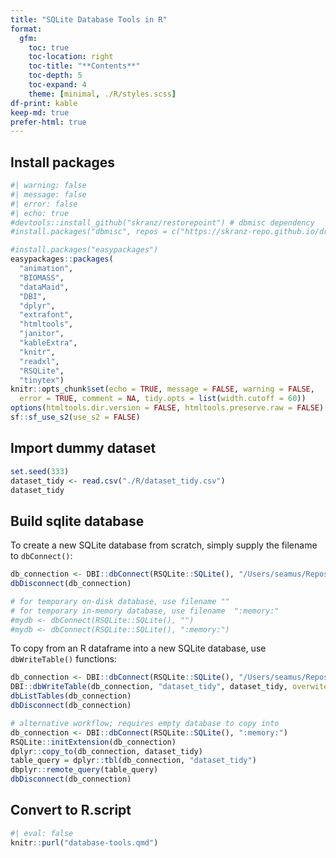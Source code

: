 ```yaml
---
title: "SQLite Database Tools in R"
format: 
  gfm:
    toc: true
    toc-location: right
    toc-title: "**Contents**"
    toc-depth: 5
    toc-expand: 4
    theme: [minimal, ./R/styles.scss]
df-print: kable
keep-md: true
prefer-html: true
---
```


## Install packages

```r
#| warning: false
#| message: false
#| error: false
#| echo: true
#devtools::install_github("skranz/restorepoint") # dbmisc dependency
#install.packages("dbmisc", repos = c("https://skranz-repo.github.io/drat/")) # dbmisc package

#install.packages("easypackages")
easypackages::packages(
  "animation",
  "BIOMASS",
  "dataMaid",
  "DBI",
  "dplyr",
  "extrafont",
  "htmltools",
  "janitor",
  "kableExtra",
  "knitr",
  "readxl",
  "RSQLite",
  "tinytex")
knitr::opts_chunk$set(echo = TRUE, message = FALSE, warning = FALSE,
  error = TRUE, comment = NA, tidy.opts = list(width.cutoff = 60)) 
options(htmltools.dir.version = FALSE, htmltools.preserve.raw = FALSE)
sf::sf_use_s2(use_s2 = FALSE)
```

## Import dummy dataset

```r
set.seed(333)
dataset_tidy <- read.csv("./R/dataset_tidy.csv")
dataset_tidy
```

## Build sqlite database

To create a new SQLite database from scratch, simply supply the filename to `dbConnect()`:

```r
db_connection <- DBI::dbConnect(RSQLite::SQLite(), "/Users/seamus/Repos/database-tools/R/database.sqlite")
dbDisconnect(db_connection)

# for temporary on-disk database, use filename ""
# for temporary in-memory database, use filename  ":memory:"
#mydb <- dbConnect(RSQLite::SQLite(), "")
#mydb <- dbConnect(RSQLite::SQLite(), ":memory:")
```

To copy from an R dataframe into a new SQLite database, use `dbWriteTable()` functions: 

```r
db_connection <- DBI::dbConnect(RSQLite::SQLite(), "/Users/seamus/Repos/database-tools/R/database.sqlite")
DBI::dbWriteTable(db_connection, "dataset_tidy", dataset_tidy, overwite = T, append = T)
dbListTables(db_connection)
dbDisconnect(db_connection)

# alternative workflow; requires empty database to copy into
db_connection <- DBI::dbConnect(RSQLite::SQLite(), ":memory:")
RSQLite::initExtension(db_connection)
dplyr::copy_to(db_connection, dataset_tidy)
table_query = dplyr::tbl(db_connection, "dataset_tidy") 
dbplyr::remote_query(table_query)
dbDisconnect(db_connection)
```
 
## Convert to R.script

```r
#| eval: false
knitr::purl("database-tools.qmd")
```

